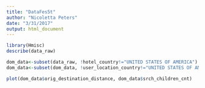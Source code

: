 ```yaml
---
title: "DataFes5t"
author: "Nicoletta Peters"
date: "3/31/2017"
output: html_document
---
```


```r
library(Hmisc)
describe(data_raw)

```

```r
dom_data<-subset(data_raw, !hotel_country!="UNITED STATES OF AMERICA")
dom_data<-subset(dom_data, !user_location_country!="UNITED STATES OF AMERICA")
```

```r
plot(dom_data$orig_destination_distance, dom_data$srch_children_cnt)
```